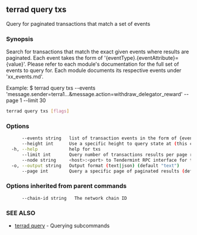 ## terrad query txs

Query for paginated transactions that match a set of events

### Synopsis

Search for transactions that match the exact given events where results are paginated.
Each event takes the form of '{eventType}.{eventAttribute}={value}'. Please refer
to each module's documentation for the full set of events to query for. Each module
documents its respective events under 'xx_events.md'.

Example:
$ terrad query txs --events 'message.sender=terra1...&message.action=withdraw_delegator_reward' --page 1 --limit 30

```sh Terrad
terrad query txs [flags]
```

### Options

```sh Terrad
      --events string   list of transaction events in the form of {eventType}.{eventAttribute}={value}
      --height int      Use a specific height to query state at (this can error if the node is pruning state)
  -h, --help            help for txs
      --limit int       Query number of transactions results per page returned (default 30)
      --node string     <host>:<port> to Tendermint RPC interface for this chain (default "tcp://localhost:26657")
  -o, --output string   Output format (text|json) (default "text")
      --page int        Query a specific page of paginated results (default 1)
```

### Options inherited from parent commands

```
      --chain-id string   The network chain ID
```

### SEE ALSO

* [terrad query](terrad_query.md)	 - Querying subcommands


